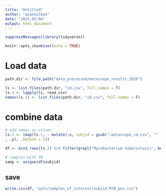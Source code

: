 ```yaml
---
title: "Untitled"
author: "avanvalken"
date: "2025-03-04"
output: html_document
---
```


```r
suppressMessages(library(tidyverse))

knitr::opts_chunk$set(echo = TRUE)
```


# Load data
```r
path.dir <- file.path("data_processed/metascope_results_2020")

ls <- list.files(path.dir, "id.csv", full.names = T)
ls.1 <- lapply(ls, read_csv)
names(ls.1) <- list.files(path.dir, "id.csv", full.names = F)
```

# combine data
```r
# add names as column
ls.2 <- imap(ls.1, ~ mutate(.x, subjid = gsub(".metascope_id.csv", ""
, .y), .before = 1)) 

df <- bind_rows(ls.2) %>% filter(grepl("Mycobacterium tuberculosis", Genome, ignore.case = T))

# samples with TB
samp <- unique(df$subjid)
```




## save
```r
write.csv(df, "outs/samples_of_interest/subjid_MTB_pos.csv")
```

